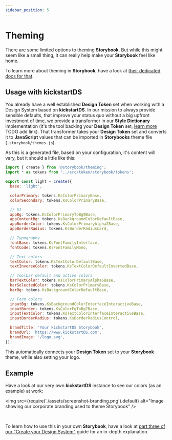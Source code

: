 ```yaml
---
sidebar_position: 5
---
```


# Theming

There are some limited options to theming **Storybook**. But while this might seem like a small thing, it can really help make your **Storybook** feel like home.

To learn more about theming in **Storybook**, have a look at [their dedicated docs for that](https://storybook.js.org/docs/react/configure/theming).

## Usage with **kickstartDS**

You already have a well established **Design Token** set when working with a Design System based on **kickstartDS**. In our mission to always provide sensible defaults, that improve your status quo without a big upfront investment of time, we provide a transformer in our **Style Dictionary** implementation (it's the tool backing your **Design Token** set, [learn more](#) TODO add link). That transformer takes your **Design Token** set and converts it to **JavaScript** values that can be imported in **Storybooks** theme file (`.storybook/themes.js`).

As this is a generated file, based on your configuration, it's content will vary, but it should a little like this:

```js .storybook/themes.js
import { create } from '@storybook/theming';
import * as tokens from '../src/token/storybook/tokens';

export const light = create({
  base: 'light',

  colorPrimary: tokens.KsColorPrimaryBase,
  colorSecondary: tokens.KsColorPrimaryBase,

  // UI
  appBg: tokens.KsColorPrimaryToBg9Base,
  appContentBg: tokens.KsBackgroundColorDefaultBase,
  appBorderColor: tokens.KsColorPrimaryAlpha2Base,
  appBorderRadius: tokens.KsBorderRadiusCard,

  // Typography
  fontBase: tokens.KsFontFamilyInterface,
  fontCode: tokens.KsFontFamilyMono,

  // Text colors
  textColor: tokens.KsTextColorDefaultBase,
  textInverseColor: tokens.KsTextColorDefaultInvertedBase,

  // Toolbar default and active colors
  barTextColor: tokens.KsColorPrimaryAlpha6Base,
  barSelectedColor: tokens.KsColorPrimaryBase,
  barBg: tokens.KsBackgroundColorDefaultBase,

  // Form colors
  inputBg: tokens.KsBackgroundColorInterfaceInteractiveBase,
  inputBorder: tokens.KsColorFgToBg7Base,
  inputTextColor: tokens.KsTextColorInterfaceInteractiveBase,
  inputBorderRadius: tokens.KsBorderRadiusControl,

  brandTitle: 'Your kickstartDS Storybook',
  brandUrl: 'https://www.kickstartDS.com',
  brandImage: '/logo.svg',
});
```

This automatically connects your **Design Token** set to your **Storybook** theme, while also setting your logo.

## Example

Have a look at our very own **kickstartDS** instance to see our colors (as an example) at work:

<img
  src={require('./assets/screenshot-branding.png').default}
  alt="Image showing our corporate branding used to theme Storybook"
/>

<br />

To learn how to use this in your own **Storybook**, have a look at [part three of our "Create your Design System"](../../guides/create/storybook.mdx) guide for an in-depth explanation.
